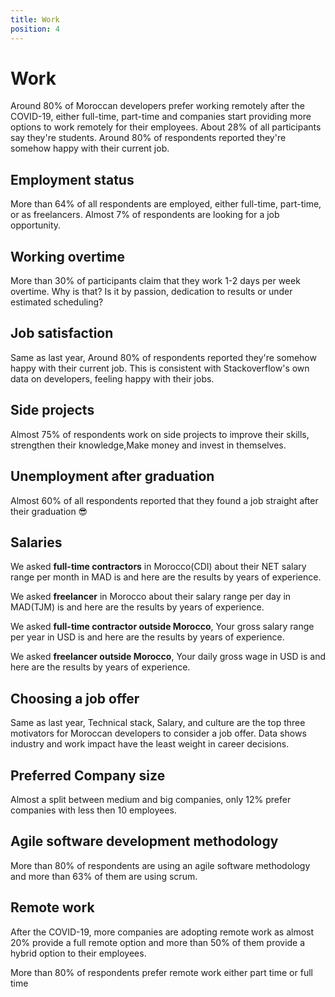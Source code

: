 ```yaml
---
title: Work
position: 4
---
```


# Work

Around 80% of Moroccan developers prefer working remotely after the COVID-19, either full-time, part-time and companies start providing more options to work remotely for their employees. About 28% of all participants say they're students. Around 80% of respondents reported they're somehow happy with their current job.

## Employment status

More than 64% of all respondents are employed, either full-time, part-time, or as freelancers. Almost 7% of respondents are looking for a job opportunity.

<Chart id="work-q-0" title={false} />

## Working overtime

More than 30% of participants claim that they work 1-2 days per week overtime. Why is that? Is it by passion, dedication to results or under estimated scheduling?

<Chart id="work-q-1" title={false} />

## Job satisfaction

Same as last year, Around 80% of respondents reported they're somehow happy with their current job. This is consistent with Stackoverflow's own data on developers, feeling happy with their jobs.

<Tabs>
  <TabItem title="2021">
    <Chart id="work-q-2" year={2021} />
  </TabItem>
  <TabItem title="2020">
    <Chart id="work-q-2" year={2020} />
  </TabItem>
</Tabs>

## Side projects

Almost 75% of respondents work on side projects to improve their skills, strengthen their knowledge,Make money and invest in themselves.

<Chart id="work-q-3" title={false} />

## Unemployment after graduation

Almost 60% of all respondents reported that they found a job straight after their graduation 😎

<Chart id="work-q-4" title={false} />

## Salaries

We asked **full-time contractors** in Morocco(CDI) about their NET salary range per month in MAD is and here are the results by years of experience.

<Tabs>
  <TabItem title="1<">
    <Chart
      id="work-q-5"
      title={false}
      condition={[
        {
          question_id: "profile-q-5",
          values: ["1"]
        }
      ]}
    />
  </TabItem>
  <TabItem title="1 - 2">
    <Chart
      id="work-q-5"
      title={false}
      condition={[
        {
          question_id: "profile-q-5",
          values: ["2"]
        }
      ]}
    />
  </TabItem>
  <TabItem title="3 - 4">
    <Chart
      id="work-q-5"
      title={false}
      condition={[
        {
          question_id: "profile-q-5",
          values: ["3"]
        }
      ]}
    />
  </TabItem>
  <TabItem title="5 - 6 ">
    <Chart
      id="work-q-5"
      title={false}
      condition={[
        {
          question_id: "profile-q-5",
          values: ["4"]
        }
      ]}
    />
  </TabItem>
  <TabItem title="7 - 10 ">
    <Chart
      id="work-q-5"
      title={false}
      condition={[
        {
          question_id: "profile-q-5",
          values: ["5"]
        }
      ]}
    />
  </TabItem>
  <TabItem title="10+ ">
    <Chart
      id="work-q-5"
      title={false}
      condition={[
        {
          question_id: "profile-q-5",
          values: ["6", "7"]
        }
      ]}
    />
  </TabItem>
</Tabs>

We asked **freelancer** in Morocco about their salary range per day in MAD(TJM) is and here are the results by years of experience.

<Tabs>
  <TabItem title="1<">
    <Chart
      id="work-q-6"
      title={false}
      condition={[
        {
          question_id: "profile-q-5",
          values: ["1"]
        },
        {
          question_id: "work-q-0",
          values: ["2"]
        }
      ]}
    />
  </TabItem>
  <TabItem title="1 - 2">
    <Chart
      id="work-q-6"
      title={false}
      condition={[
        {
          question_id: "profile-q-5",
          values: ["2"]
        },
        {
          question_id: "work-q-0",
          values: ["2"]
        }
      ]}
    />
  </TabItem>
  <TabItem title="3 - 4">
    <Chart
      id="work-q-6"
      title={false}
      condition={[
        {
          question_id: "profile-q-5",
          values: ["3"]
        },
        {
          question_id: "work-q-0",
          values: ["2"]
        }
      ]}
    />
  </TabItem>
  <TabItem title="5 - 6 ">
    <Chart
      id="work-q-6"
      title={false}
      condition={[
        {
          question_id: "profile-q-5",
          values: ["4"]
        },
        {
          question_id: "work-q-0",
          values: ["2"]
        }
      ]}
    />
  </TabItem>
  <TabItem title="7 - 10 ">
    <Chart
      id="work-q-6"
      title={false}
      condition={[
        {
          question_id: "profile-q-5",
          values: ["5"]
        },
        {
          question_id: "work-q-0",
          values: ["2"]
        }
      ]}
    />
  </TabItem>
  <TabItem title="10+ ">
    <Chart
      id="work-q-6"
      title={false}
      condition={[
        {
          question_id: "profile-q-5",
          values: ["6", "7"]
        },
        {
          question_id: "work-q-0",
          values: ["2"]
        }
      ]}
    />
  </TabItem>
</Tabs>

We asked **full-time contractor outside Morocco**, Your gross salary range per year in USD is and here are the results by years of experience.

<Tabs>
  <TabItem title="1<">
    <Chart
      id="work-q-7"
      title={false}
      condition={[
        {
          question_id: "profile-q-5",
          values: ["1"]
        }
      ]}
    />
  </TabItem>
  <TabItem title="1 - 2">
    <Chart
      id="work-q-7"
      title={false}
      condition={[
        {
          question_id: "profile-q-5",
          values: ["2"]
        }
      ]}
    />
  </TabItem>
  <TabItem title="3 - 4">
    <Chart
      id="work-q-7"
      title={false}
      condition={[
        {
          question_id: "profile-q-5",
          values: ["3"]
        }
      ]}
    />
  </TabItem>
  <TabItem title="5 - 6 ">
    <Chart
      id="work-q-7"
      title={false}
      condition={[
        {
          question_id: "profile-q-5",
          values: ["4"]
        }
      ]}
    />
  </TabItem>
  <TabItem title="7 - 10 ">
    <Chart
      id="work-q-7"
      title={false}
      condition={[
        {
          question_id: "profile-q-5",
          values: ["5"]
        }
      ]}
    />
  </TabItem>
  <TabItem title="10+ ">
    <Chart
      id="work-q-7"
      title={false}
      condition={[
        {
          question_id: "profile-q-5",
          values: ["6", "7"]
        }
      ]}
    />
  </TabItem>
</Tabs>

We asked **freelancer outside Morocco**, Your daily gross wage in USD is and here are the results by years of experience.

<Tabs>
  <TabItem title="1<">
    <Chart
      id="work-q-8"
      title={false}
      condition={[
        {
          question_id: "profile-q-5",
          values: ["1"]
        },
        {
          question_id: "work-q-0",
          values: ["2"]
        }
      ]}
    />
  </TabItem>
  <TabItem title="1 - 2">
    <Chart
      id="work-q-8"
      title={false}
      condition={[
        {
          question_id: "profile-q-5",
          values: ["2"]
        },
        {
          question_id: "work-q-0",
          values: ["2"]
        }
      ]}
    />
  </TabItem>
  <TabItem title="3 - 4">
    <Chart
      id="work-q-8"
      title={false}
      condition={[
        {
          question_id: "profile-q-5",
          values: ["3"]
        },
        {
          question_id: "work-q-0",
          values: ["2"]
        }
      ]}
    />
  </TabItem>
  <TabItem title="5 - 6 ">
    <Chart
      id="work-q-8"
      title={false}
      condition={[
        {
          question_id: "profile-q-5",
          values: ["4"]
        },
        {
          question_id: "work-q-0",
          values: ["2"]
        }
      ]}
    />
  </TabItem>
  <TabItem title="7 - 10 ">
    <Chart
      id="work-q-8"
      title={false}
      condition={[
        {
          question_id: "profile-q-5",
          values: ["5"]
        },
        {
          question_id: "work-q-0",
          values: ["2"]
        }
      ]}
    />
  </TabItem>
  <TabItem title="10+ ">
    <Chart
      id="work-q-8"
      title={false}
      condition={[
        {
          question_id: "profile-q-5",
          values: ["6", "7"]
        },
        {
          question_id: "work-q-0",
          values: ["2"]
        }
      ]}
    />
  </TabItem>
</Tabs>

## Choosing a job offer

Same as last year, Technical stack, Salary, and culture are the top three motivators for Moroccan developers to consider a job offer. Data shows industry and work impact have the least weight in career decisions.

<Chart id="work-q-9" title={false} />

## Preferred Company size

Almost a split between medium and big companies, only 12% prefer companies with less then 10 employees.

<Chart id="work-q-10" title={false} />

## Agile software development methodology

More than 80% of respondents are using an agile software methodology and more than 63% of them are using scrum.

<Chart id="work-q-11" title={false} />

## Remote work

After the COVID-19, more companies are adopting remote work as almost 20% provide a full remote option and more than 50% of them provide a hybrid option to their employees.

<Chart id="work-q-12" title={false} />

More than 80% of respondents prefer remote work either part time or full time

<Chart id="work-q-13" title={false} />
